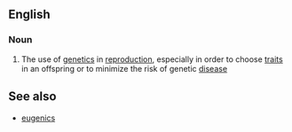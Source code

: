 ==English==

===Noun===
{{wikipedia}}
{{en-noun|-}}

#{{context|biology|genetics|lang=en}} The use of [[genetics]] in [[reproduction]], especially in order to choose [[trait]]s in an offspring or to minimize the risk of genetic [[disease]]

==See also==
*[[eugenics]]
